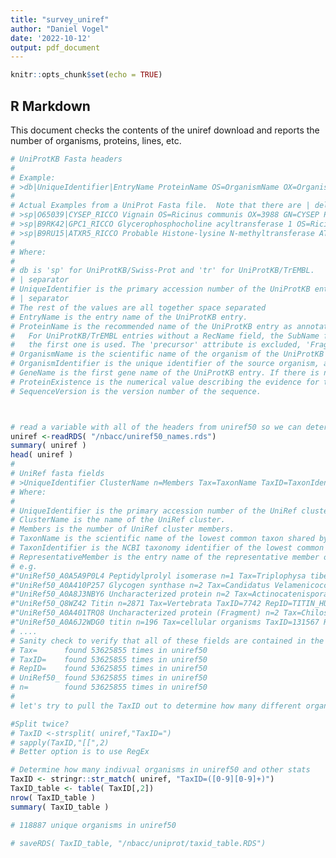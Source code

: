 ```yaml
---
title: "survey_uniref"
author: "Daniel Vogel"
date: '2022-10-12'
output: pdf_document
---
```


```r
knitr::opts_chunk$set(echo = TRUE)
```

## R Markdown

This document checks the contents of the uniref download and reports the number of organisms, proteins, lines, etc.
```r

# UniProtKB Fasta headers
#
# Example:
# >db|UniqueIdentifier|EntryName ProteinName OS=OrganismName OX=OrganismIdentifier [GN=GeneName ]PE=ProteinExistence SV=SequenceVersion
#
# Actual Examples from a UniProt Fasta file.  Note that there are | delimiters, positional, and named column
# >sp|O65039|CYSEP_RICCO Vignain OS=Ricinus communis OX=3988 GN=CYSEP PE=1 SV=1
# >sp|B9RK42|GPC1_RICCO Glycerophosphocholine acyltransferase 1 OS=Ricinus communis OX=3988 GN=GPC1 PE=1 SV=1
# >sp|B9RU15|ATXR5_RICCO Probable Histone-lysine N-methyltransferase ATXR5 OS=Ricinus communis OX=3988 GN=ATXR5 PE=1 SV=1
#
# Where:
#
# db is 'sp' for UniProtKB/Swiss-Prot and 'tr' for UniProtKB/TrEMBL.
# | separator
# UniqueIdentifier is the primary accession number of the UniProtKB entry.
# | separator
# The rest of the values are all together space separated
# EntryName is the entry name of the UniProtKB entry.
# ProteinName is the recommended name of the UniProtKB entry as annotated in the RecName field.
#   For UniProtKB/TrEMBL entries without a RecName field, the SubName field is used. In case of multiple SubNames,
#   the first one is used. The 'precursor' attribute is excluded, 'Fragment' is included with the name if applicable.
# OrganismName is the scientific name of the organism of the UniProtKB entry.
# OrganismIdentifier is the unique identifier of the source organism, assigned by the NCBI.
# GeneName is the first gene name of the UniProtKB entry. If there is no gene name, OrderedLocusName or ORFname, the GN field is not listed.
# ProteinExistence is the numerical value describing the evidence for the existence of the protein.
# SequenceVersion is the version number of the sequence.



# read a variable with all of the headers from uniref50 so we can determine how many organisms
uniref <-readRDS( "/nbacc/uniref50_names.rds")
summary( uniref )
head( uniref )
#
# UniRef fasta fields
# >UniqueIdentifier ClusterName n=Members Tax=TaxonName TaxID=TaxonIdentifier RepID=RepresentativeMember
# Where:
#
# UniqueIdentifier is the primary accession number of the UniRef cluster.
# ClusterName is the name of the UniRef cluster.
# Members is the number of UniRef cluster members.
# TaxonName is the scientific name of the lowest common taxon shared by all UniRef cluster members.
# TaxonIdentifier is the NCBI taxonomy identifier of the lowest common taxon shared by all UniRef cluster members.
# RepresentativeMember is the entry name of the representative member of the UniRef cluster.
# e.g.
#"UniRef50_A0A5A9P0L4 Peptidylprolyl isomerase n=1 Tax=Triplophysa tibetana TaxID=1572043 RepID=A0A5A9P0L4_9TELE"
#"UniRef50_A0A410P257 Glycogen synthase n=2 Tax=Candidatus Velamenicoccus archaeovorus TaxID=1930593 RepID=A0A410P257_9BACT"
#"UniRef50_A0A8J3NBY6 Uncharacterized protein n=2 Tax=Actinocatenispora rupis TaxID=519421 RepID=A0A8J3NBY6_9ACTN"
#"UniRef50_Q8WZ42 Titin n=2871 Tax=Vertebrata TaxID=7742 RepID=TITIN_HUMAN"
#"UniRef50_A0A401TRQ8 Uncharacterized protein (Fragment) n=2 Tax=Chiloscyllium TaxID=34767 RepID=A0A401TRQ8_CHIPU"
#"UniRef50_A0A6J2WDG0 titin n=196 Tax=cellular organisms TaxID=131567 RepID=A0A6J2WDG0_CHACN"
# ....
# Sanity check to verify that all of these fields are contained in the uniref database fasta for each entry
# Tax=      found 53625855 times in uniref50
# TaxID=    found 53625855 times in uniref50
# RepID=    found 53625855 times in uniref50
# UniRef50_ found 53625855 times in uniref50
# n=        found 53625855 times in uniref50
#
# let's try to pull the TaxID out to determine how many different organism

#Split twice?
# TaxID <-strsplit( uniref,"TaxID=")
# sapply(TaxID,"[[",2)
# Better option is to use RegEx

# Determine how many indivual organisms in uniref50 and other stats
TaxID <- stringr::str_match( uniref, "TaxID=([0-9][0-9]+)")
TaxID_table <- table( TaxID[,2])
nrow( TaxID_table )
summary( TaxID_table )

# 118887 unique organisms in uniref50

# saveRDS( TaxID_table, "/nbacc/uniprot/taxid_table.RDS")




```
